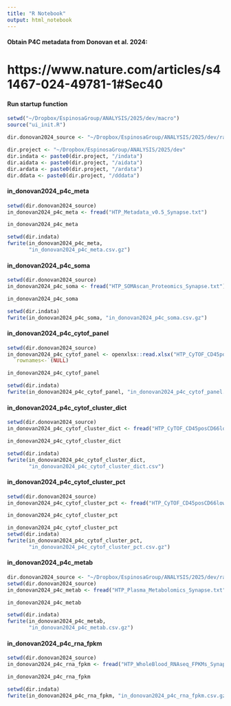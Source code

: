```yaml
---
title: "R Notebook"
output: html_notebook
---
```


#### Obtain P4C metadata from Donovan et al. 2024:
# https://www.nature.com/articles/s41467-024-49781-1#Sec40

#### Run startup function
```r
setwd("~/Dropbox/EspinosaGroup/ANALYSIS/2025/dev/macro")
source("ui_init.R")
```

```r
dir.donovan2024_source <- "~/Dropbox/EspinosaGroup/ANALYSIS/2025/dev/rawdata/Donovan2024_syn31481952.5"

dir.project <- "~/Dropbox/EspinosaGroup/ANALYSIS/2025/dev"
dir.indata <- paste0(dir.project, "/indata")
dir.aidata <- paste0(dir.project, "/aidata")
dir.ardata <- paste0(dir.project, "/ardata")
dir.ddata <- paste0(dir.project, "/dddata")
```

#### in_donovan2024_p4c_meta
```r
setwd(dir.donovan2024_source)
in_donovan2024_p4c_meta <- fread("HTP_Metadata_v0.5_Synapse.txt")

in_donovan2024_p4c_meta

setwd(dir.indata)
fwrite(in_donovan2024_p4c_meta, 
       "in_donovan2024_p4c_meta.csv.gz")
```

#### in_donovan2024_p4c_soma
```r
setwd(dir.donovan2024_source)
in_donovan2024_p4c_soma <- fread("HTP_SOMAscan_Proteomics_Synapse.txt")

in_donovan2024_p4c_soma

setwd(dir.indata)
fwrite(in_donovan2024_p4c_soma, "in_donovan2024_p4c_soma.csv.gz")
```

#### in_donovan2024_p4c_cytof_panel
```r
setwd(dir.donovan2024_source)
in_donovan2024_p4c_cytof_panel <- openxlsx::read.xlsx("HTP_CyTOF_CD45posCD66low_Antibody_Panel.xlsx", startRow = 2) %>%
  `rownames<-`(NULL)

in_donovan2024_p4c_cytof_panel

setwd(dir.indata)
fwrite(in_donovan2024_p4c_cytof_panel, "in_donovan2024_p4c_cytof_panel.csv.gz")
```

#### in_donovan2024_p4c_cytof_cluster_dict
```r
setwd(dir.donovan2024_source)
in_donovan2024_p4c_cytof_cluster_dict <- fread("HTP_CyTOF_CD45posCD66low_FlowSOM_cluster_dictionary.txt")

in_donovan2024_p4c_cytof_cluster_dict

setwd(dir.indata)
fwrite(in_donovan2024_p4c_cytof_cluster_dict,
       "in_donovan2024_p4c_cytof_cluster_dict.csv")
```

#### in_donovan2024_p4c_cytof_cluster_pct
```r
setwd(dir.donovan2024_source)
in_donovan2024_p4c_cytof_cluster_pct <- fread("HTP_CyTOF_CD45posCD66low_FlowSOM_cluster_percentage_Synapse.txt")

in_donovan2024_p4c_cytof_cluster_pct

in_donovan2024_p4c_cytof_cluster_pct
setwd(dir.indata)
fwrite(in_donovan2024_p4c_cytof_cluster_pct,
       "in_donovan2024_p4c_cytof_cluster_pct.csv.gz")
```

#### in_donovan2024_p4c_metab
```r
dir.donovan2024_source <- "~/Dropbox/EspinosaGroup/ANALYSIS/2025/dev/rawdata/Donovan2024_syn31481952.5"
setwd(dir.donovan2024_source)
in_donovan2024_p4c_metab <- fread("HTP_Plasma_Metabolomics_Synapse.txt")

in_donovan2024_p4c_metab

setwd(dir.indata)
fwrite(in_donovan2024_p4c_metab,
       "in_donovan2024_p4c_metab.csv.gz")
```

#### in_donovan2024_p4c_rna_fpkm
```r
setwd(dir.donovan2024_source)
in_donovan2024_p4c_rna_fpkm <- fread("HTP_WholeBlood_RNAseq_FPKMs_Synapse.txt.gz")

in_donovan2024_p4c_rna_fpkm

setwd(dir.indata)
fwrite(in_donovan2024_p4c_rna_fpkm, "in_donovan2024_p4c_rna_fpkm.csv.gz")
```

